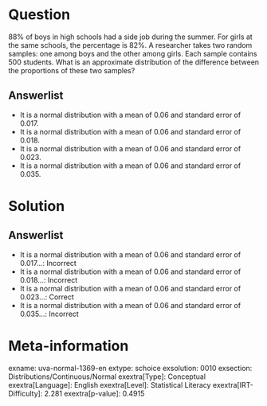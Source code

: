 Question
========

88% of boys in high schools had a side job during the summer. For girls at the same schools, the percentage is 82%. A researcher takes two random samples: one among boys and the other among girls. Each sample contains 500 students. What is an approximate distribution of the difference between the proportions of these two samples?

Answerlist
----------

* It is a normal distribution with a mean of 0.06 and standard error of 0.017.
* It is a normal distribution with a mean of 0.06 and standard error of 0.018.
* It is a normal distribution with a mean of 0.06 and standard error of 0.023.
* It is a normal distribution with a mean of 0.06 and standard error of 0.035.

Solution
========

Answerlist
----------

* It is a normal distribution with a mean of 0.06 and standard error of 0.017...: Incorrect
* It is a normal distribution with a mean of 0.06 and standard error of 0.018...: Incorrect
* It is a normal distribution with a mean of 0.06 and standard error of 0.023...: Correct
* It is a normal distribution with a mean of 0.06 and standard error of 0.035...: Incorrect

Meta-information
================
exname: uva-normal-1369-en
extype: schoice
exsolution: 0010
exsection: Distributions/Continuous/Normal
exextra[Type]: Conceptual
exextra[Language]: English
exextra[Level]: Statistical Literacy
exextra[IRT-Difficulty]: 2.281
exextra[p-value]: 0.4915
